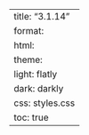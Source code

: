 ---
title: "3.1.14"
format:
    html:
        theme:
            light: flatly
            dark: darkly
        css: styles.css
        toc: true
---